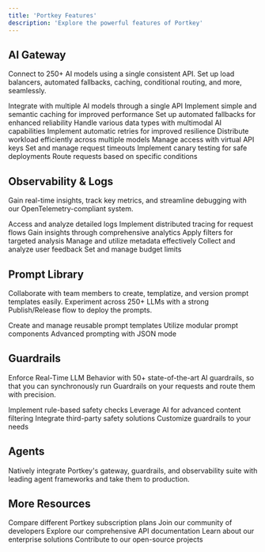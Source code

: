 ```yaml
---
title: 'Portkey Features'
description: 'Explore the powerful features of Portkey'
---
```


## AI Gateway

Connect to 250+ AI models using a single consistent API. Set up load balancers, automated fallbacks, caching, conditional routing, and more, seamlessly.

<CardGroup cols={3}>
  <Card title="🌐 Universal API" href="/product/ai-gateway/universal-api">
    Integrate with multiple AI models through a single API
  </Card>
  <Card title="💾 Caching" href="/product/ai-gateway/cache-simple-and-semantic">
    Implement simple and semantic caching for improved performance
  </Card>
  <Card title="🔄 Fallbacks" href="/product/ai-gateway/fallbacks">
    Set up automated fallbacks for enhanced reliability
  </Card>
  <Card title="🔀 Multimodal Capabilities" href="/product/ai-gateway/multimodal-capabilities">
    Handle various data types with multimodal AI capabilities
  </Card>
  <Card title="🔁 Automatic Retries" href="/product/ai-gateway/automatic-retries">
    Implement automatic retries for improved resilience
  </Card>
  <Card title="⚖️ Load Balancing" href="/product/ai-gateway/load-balancing">
    Distribute workload efficiently across multiple models
  </Card>
  <Card title="🔑 Virtual Keys" href="/product/ai-gateway/virtual-keys">
    Manage access with virtual API keys
  </Card>
  <Card title="⏱️ Request Timeouts" href="/product/ai-gateway/request-timeouts">
    Set and manage request timeouts
  </Card>
  <Card title="🐤 Canary Tests" href="/product/ai-gateway/canary-testing">
    Implement canary testing for safe deployments
  </Card>
  <Card title="🚦 Conditional Routing" href="/product/ai-gateway/conditional-routing">
    Route requests based on specific conditions
  </Card>
</CardGroup>

## Observability & Logs

Gain real-time insights, track key metrics, and streamline debugging with our OpenTelemetry-compliant system.

<CardGroup cols={3}>
  <Card title="📜 Logs" href="/product/observability/logs">
    Access and analyze detailed logs
  </Card>
  <Card title="🕵️ Tracing" href="/product/observability/traces">
    Implement distributed tracing for request flows
  </Card>
  <Card title="📊 Analytics" href="/product/observability/analytics">
    Gain insights through comprehensive analytics
  </Card>
  <Card title="🧪 Filters" href="/product/observability/filters">
    Apply filters for targeted analysis
  </Card>
  <Card title="🏷️ Metadata" href="/product/observability/metadata">
    Manage and utilize metadata effectively
  </Card>
  <Card title="💬 Feedback" href="/product/observability/feedback">
    Collect and analyze user feedback
  </Card>
  <Card title="💳 Budget Limits" href="/product/ai-gateway/virtual-keys/budget-limits">
    Set and manage budget limits
  </Card>
</CardGroup>

## Prompt Library

Collaborate with team members to create, templatize, and version prompt templates easily. Experiment across 250+ LLMs with a strong Publish/Release flow to deploy the prompts.

<CardGroup cols={3}>
  <Card title="🧩 Prompt Templates" href="/product/prompt-library/prompt-templates">
    Create and manage reusable prompt templates
  </Card>
  <Card title="✂️ Prompt Partials" href="/product/prompt-library/prompt-partials">
    Utilize modular prompt components
  </Card>
  <Card title="{ } JSON Mode Prompting" href="/product/prompt-library/advanced-prompting-with-json-mode">
    Advanced prompting with JSON mode
  </Card>
</CardGroup>

## Guardrails

Enforce Real-Time LLM Behavior with 50+ state-of-the-art AI guardrails, so that you can synchronously run Guardrails on your requests and route them with precision.

<CardGroup cols={2}>
  <Card title="🛡️ Deterministic Guardrails" href="/product/guardrails/list-of-guardrail-checks">
    Implement rule-based safety checks
  </Card>
  <Card title="🤖 LLM-based Guardrails" href="/product/guardrails/list-of-guardrail-checks">
    Leverage AI for advanced content filtering
  </Card>
  <Card title="🤝 Partner Guardrails" href="/product/guardrails/list-of-guardrail-checks">
    Integrate third-party safety solutions
  </Card>
  <Card title="🎒 Bring Your Own" href="/product/guardrails/list-of-guardrail-checks/bring-your-own-guardrails">
    Customize guardrails to your needs
  </Card>
</CardGroup>

## Agents

Natively integrate Portkey's gateway, guardrails, and observability suite with leading agent frameworks and take them to production.

<CardGroup cols={3}>
  <Card title="🤖 Autogen" href="/integrations/agents/autogen">
  </Card>
  <Card title="👥 CrewAI" href="/integrations/agents/crewai">
  </Card>
  <Card title="🔗 Langchain Agents" href="/integrations/agents/langchain-agents">
  </Card>
  <Card title="🦙 Llama Agents" href="/integrations/agents/llama-agents">
  </Card>
  <Card title="φ PhiData" href="/integrations/agents/phidata">
  </Card>
  <Card title="🔀 ControlFlow" href="/integrations/agents/control-flow">
  </Card>
  <Card title="🕸️ LangGraph" href="/integrations/agents/langgraph">
  </Card>
</CardGroup>

## More Resources

<CardGroup cols={2}>
  <Card title="📋 Portkey Plans" href="/product/product-feature-comparison">
    Compare different Portkey subscription plans
  </Card>
  <Card title="💬 Developer Forum" href="/support/developer-forum">
    Join our community of developers
  </Card>
  <Card title="📚 API Reference" href="/api-reference">
    Explore our comprehensive API documentation
  </Card>
  <Card title="🏢 Portkey Enterprise" href="/product/enterprise-offering">
    Learn about our enterprise solutions
  </Card>
  <Card title="🌐 Portkey Open Source" href="/product/open-source">
    Contribute to our open-source projects
  </Card>
</CardGroup>
